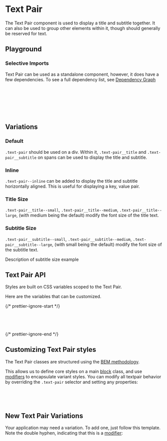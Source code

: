 
<Meta of={TextPairStories} />

# Text Pair

<div
  dangerouslySetInnerHTML={{
    __html: createSourceCodeLink({ link: 'components/text_pair.css' }).outerHTML,
  }}
></div>

The Text Pair component is used to display a title and subtitle together. It can also be used to group other elements within it, though should generally be reserved for text.

## Playground

<Canvas of={TextPairStories.Default} />
<Controls of={TextPairStories.Default} />

### Selective Imports

Text Pair can be used as a standalone component, however, it does have a few dependencies. To see a full dependency list, see [Dependency Graph](?path=/docs/overview-selective-imports--docs#dependencies)

```css
/* Depends on */
@import '@rolemodel/optics/dist/css/core/tokens';
@import '@rolemodel/optics/dist/css/core/base';

/* Component */
@import '@rolemodel/optics/dist/css/components/text_pair';
```

## Variations

### Default

`.text-pair` should be used on a div. Within it, `.text-pair__title` and `.text-pair__subtitle` on spans can be used to display the title and subtitle.

<Canvas of={TextPairStories.Default} />

### Inline

`.text-pair--inline` can be added to display the title and subtitle horizontally aligned. This is useful for displaying a key, value pair.

<Canvas of={TextPairStories.Inline} />

### Title Size

`.text-pair__title--small`, `.text-pair__title--medium`, `.text-pair__title--large`, (with medium being the default) modify the font size of the title text.

<Canvas of={TextPairStories.TitleSize} />

### Subtitle Size

`.text-pair__subtitle--small`, `.text-pair__subtitle--medium`, `.text-pair__subtitle--large`, (with small being the default) modify the font size of the subtitle text.

Description of subtitle size example

<Canvas of={TextPairStories.SubtitleSize} />

## Text Pair API

Styles are built on CSS variables scoped to the Text Pair.

Here are the variables that can be customized.

{/* prettier-ignore-start */}
```css
--_op-text-pair-font-size-small:
--_op-text-pair-font-size-medium:
--_op-text-pair-font-size-large:
```
{/* prettier-ignore-end */}

## Customizing Text Pair styles

<div
  dangerouslySetInnerHTML={{
    __html: createAlert({
      title: 'Important!',
      description: 'These patterns represent how to customize the style of the Text Pair for your project.',
    }).outerHTML,
  }}
></div>

The Text Pair classes are structured using the [BEM methodology](https://getbem.com/naming).

This allows us to define core styles on a main [block](https://getbem.com/naming/#block) class, and use [modifiers](https://getbem.com/naming/#modifier) to encapsulate variant styles. You can modify all textpair behavior by overriding the `.text-pair` selector and setting any properties:

```css
.text-pair {
  gap: var(--op-space-x-large);
}
```

## New Text Pair Variations

<div
  dangerouslySetInnerHTML={{
    __html: createAlert({
      title: 'Important!',
      description: 'These patterns represent how to create new variations of the Text Pair for your project.',
    }).outerHTML,
  }}
></div>

Your application may need a variation. To add one, just follow this template. Note the double hyphen, indicating that this is a [modifier](https://getbem.com/naming/#modifier):

```css
.text-pair--{name} {
  gap:
}
```
